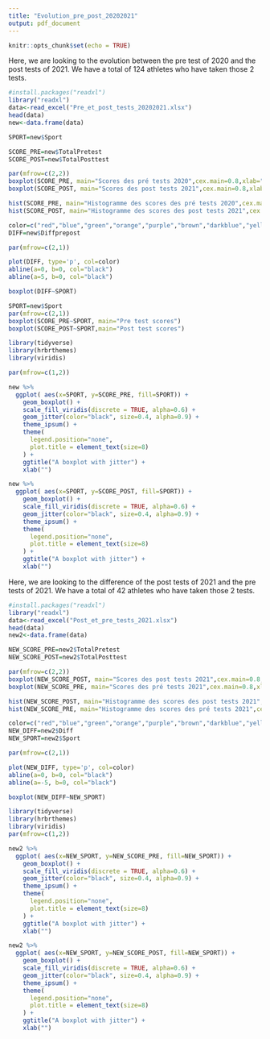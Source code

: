 ---
title: "Evolution_pre_post_20202021"
output: pdf_document
---

```{r setup, include=FALSE}
knitr::opts_chunk$set(echo = TRUE)
```

Here, we are looking to the evolution between the pre test of 2020 and the post tests of 2021.
We have a total of 124 athletes who have taken those 2 tests. 

```{r}
#install.packages("readxl")
library("readxl")
data<-read_excel("Pre_et_post_tests_20202021.xlsx")
head(data)
new<-data.frame(data)
```

```{r fig.height=8, fig.width=8}
SPORT=new$Sport

SCORE_PRE=new$TotalPretest
SCORE_POST=new$TotalPosttest

par(mfrow=c(2,2))
boxplot(SCORE_PRE, main="Scores des pré tests 2020",cex.main=0.8,xlab="")
boxplot(SCORE_POST, main="Scores des post tests 2021",cex.main=0.8,xlab="")

hist(SCORE_PRE, main="Histogramme des scores des pré tests 2020",cex.main=0.8,xlab="")
hist(SCORE_POST, main="Histogramme des scores des post tests 2021",cex.main=0.8,xlab="")
```
```{r fig.height=8, fig.width=8}
color=c("red","blue","green","orange","purple","brown","darkblue","yellow")
DIFF=new$Diffprepost

par(mfrow=c(2,1))

plot(DIFF, type='p', col=color)
abline(a=0, b=0, col="black")
abline(a=5, b=0, col="black")

boxplot(DIFF~SPORT)

```

```{r fig.height=8, fig.width=8}
SPORT=new$Sport
par(mfrow=c(2,1))
boxplot(SCORE_PRE~SPORT, main="Pre test scores")
boxplot(SCORE_POST~SPORT,main="Post test scores")
```

```{r, warning=FALSE}
library(tidyverse)
library(hrbrthemes)
library(viridis)

par(mfrow=c(1,2))

new %>%
  ggplot( aes(x=SPORT, y=SCORE_PRE, fill=SPORT)) +
    geom_boxplot() +
    scale_fill_viridis(discrete = TRUE, alpha=0.6) +
    geom_jitter(color="black", size=0.4, alpha=0.9) +
    theme_ipsum() +
    theme(
      legend.position="none",
      plot.title = element_text(size=8)
    ) +
    ggtitle("A boxplot with jitter") +
    xlab("")

new %>%
  ggplot( aes(x=SPORT, y=SCORE_POST, fill=SPORT)) +
    geom_boxplot() +
    scale_fill_viridis(discrete = TRUE, alpha=0.6) +
    geom_jitter(color="black", size=0.4, alpha=0.9) +
    theme_ipsum() +
    theme(
      legend.position="none",
      plot.title = element_text(size=8)
    ) +
    ggtitle("A boxplot with jitter") +
    xlab("")
```


Here, we are looking to the difference of the post tests of 2021 and the pre tests of 2021.
We have a total of 42 athletes who have taken those 2 tests. 

```{r}
#install.packages("readxl")
library("readxl")
data<-read_excel("Post_et_pre_tests_2021.xlsx")
head(data)
new2<-data.frame(data)
```

```{r fig.height=8, fig.width=8}
NEW_SCORE_PRE=new2$TotalPretest
NEW_SCORE_POST=new2$TotalPosttest

par(mfrow=c(2,2))
boxplot(NEW_SCORE_POST, main="Scores des post tests 2021",cex.main=0.8,xlab="")
boxplot(NEW_SCORE_PRE, main="Scores des pré tests 2021",cex.main=0.8,xlab="")

hist(NEW_SCORE_POST, main="Histogramme des scores des post tests 2021",cex.main=0.8,xlab="")
hist(NEW_SCORE_PRE, main="Histogramme des scores des pré tests 2021",cex.main=0.8,xlab="")

```

```{r fig.height=8, fig.width=8}
color=c("red","blue","green","orange","purple","brown","darkblue","yellow")
NEW_DIFF=new2$Diff
NEW_SPORT=new2$Sport

par(mfrow=c(2,1))

plot(NEW_DIFF, type='p', col=color)
abline(a=0, b=0, col="black")
abline(a=-5, b=0, col="black")

boxplot(NEW_DIFF~NEW_SPORT)
```

```{r}
library(tidyverse)
library(hrbrthemes)
library(viridis)
par(mfrow=c(1,2))

new2 %>%
  ggplot( aes(x=NEW_SPORT, y=NEW_SCORE_PRE, fill=NEW_SPORT)) +
    geom_boxplot() +
    scale_fill_viridis(discrete = TRUE, alpha=0.6) +
    geom_jitter(color="black", size=0.4, alpha=0.9) +
    theme_ipsum() +
    theme(
      legend.position="none",
      plot.title = element_text(size=8)
    ) +
    ggtitle("A boxplot with jitter") +
    xlab("")

new2 %>%
  ggplot( aes(x=NEW_SPORT, y=NEW_SCORE_POST, fill=NEW_SPORT)) +
    geom_boxplot() +
    scale_fill_viridis(discrete = TRUE, alpha=0.6) +
    geom_jitter(color="black", size=0.4, alpha=0.9) +
    theme_ipsum() +
    theme(
      legend.position="none",
      plot.title = element_text(size=8)
    ) +
    ggtitle("A boxplot with jitter") +
    xlab("")
```